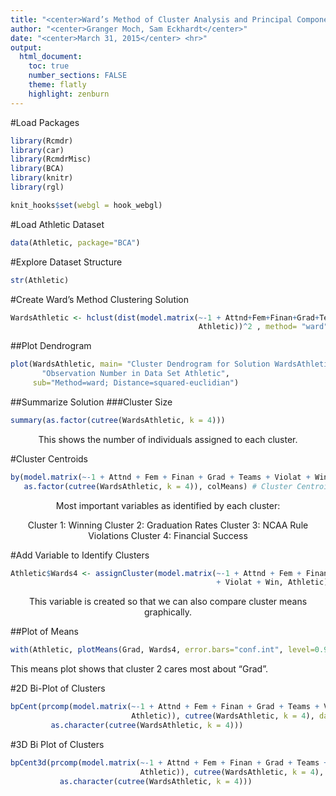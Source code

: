 ```yaml
---
title: "<center>Ward’s Method of Cluster Analysis and Principal Components</center><hr>"
author: "<center>Granger Moch, Sam Eckhardt</center>" 
date: "<center>March 31, 2015</center> <hr>"
output: 
  html_document:
    toc: true
    number_sections: FALSE 
    theme: flatly 
    highlight: zenburn
---
```


#Load Packages
```r
library(Rcmdr)
library(car)
library(RcmdrMisc)
library(BCA)
library(knitr)
library(rgl)
```

```r
knit_hooks$set(webgl = hook_webgl)
```
#Load Athletic Dataset
```r
data(Athletic, package="BCA")
```

#Explore Dataset Structure
```r
str(Athletic)
```

#Create Ward's Method Clustering Solution
```r
WardsAthletic <- hclust(dist(model.matrix(~-1 + Attnd+Fem+Finan+Grad+Teams+Violat+Win, 
                                          Athletic))^2 , method= "ward")
```

##Plot Dendrogram
```r
plot(WardsAthletic, main= "Cluster Dendrogram for Solution WardsAthletic", xlab= 
       "Observation Number in Data Set Athletic", 
     sub="Method=ward; Distance=squared-euclidian")
```

##Summarize Solution
###Cluster Size
```r
summary(as.factor(cutree(WardsAthletic, k = 4)))
```
<center>This shows the number of individuals assigned to each cluster.</center>

#Cluster Centroids
```r
by(model.matrix(~-1 + Attnd + Fem + Finan + Grad + Teams + Violat + Win, Athletic), 
   as.factor(cutree(WardsAthletic, k = 4)), colMeans) # Cluster Centroids
```

<center>Most important variables as identified by each cluster:

Cluster 1: Winning
Cluster 2: Graduation Rates
Cluster 3: NCAA Rule Violations
Cluster 4: Financial Success </center>


#Add Variable to Identify Clusters 
```r
Athletic$Wards4 <- assignCluster(model.matrix(~-1 + Attnd + Fem + Finan + Grad + Teams 
                                              + Violat + Win, Athletic), Athletic, cutree(WardsAthletic, k = 4))
```
<center>This variable is created so that we can also compare cluster means graphically.</center>

##Plot of Means
```r
with(Athletic, plotMeans(Grad, Wards4, error.bars="conf.int", level=0.95))
```

This means plot shows that cluster 2 cares most about “Grad”.

#2D Bi-Plot of Clusters
```r
bpCent(prcomp(model.matrix(~-1 + Attnd + Fem + Finan + Grad + Teams + Violat + Win, 
                           Athletic)), cutree(WardsAthletic, k = 4), data.pts = TRUE, centroids = TRUE, xlabs = 
         as.character(cutree(WardsAthletic, k = 4)))
```

#3D Bi Plot of Clusters
```r
bpCent3d(prcomp(model.matrix(~-1 + Attnd + Fem + Finan + Grad + Teams + Violat + Win, 
                             Athletic)), cutree(WardsAthletic, k = 4), data.pts = TRUE, centroids = TRUE, xlabs = 
           as.character(cutree(WardsAthletic, k = 4)))
```

